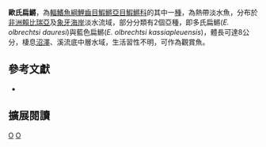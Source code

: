 {{Speciesbox 
| taxon = Epiplatys olbrechtsi
| status = NT
| status_system = IUCN3.1
| authority = [[Poll|Poll]], 1941
| synonyms = *''Aplocheilus olbrechtsi,Poll, 1941''
*''Epiplatys fasciolatus olbrechtsi, Poll, 1941''
*''Epiplatys olbrechtsi olbrechtsi, Poll, 1941''
*''Epiplatys kassiapleuensis, Berkenkamp & Etzel, 1977''
*''Aplocheilus kassiapleuensis, Berkenkamp & Etzel, 1977''
*''Epiplatys olbrechtsi kassiapleuensis,Berkenkamp & Etzel, 1977''
*''Epiplatys azureus, Berkenkamp & Etzel, 1983''
*''Aplocheilus azureus,Berkenkamp & Etzel, 1983''
*''Epiplatys olbrechtsi azureus, Berkenkemp & Etzel, 1983''
*''Epiplatys fasciolatus puetzi, Berkenkamp & Etzel, 1985''
}}
'''歐氏扁鱂'''，為[[輻鰭魚綱|輻鰭魚綱]][[鯉齒目|鯉齒目]][[鰕鱂亞目|鰕鱂亞目]][[鰕鱂科|鰕鱂科]]的其中一[[種|種]]，為熱帶淡水魚，分布於[[非洲|非洲]][[賴比瑞亞|賴比瑞亞]]及[[象牙海岸|象牙海岸]]淡水流域，部分分類有2個亞種，即多氏扁鱂(''E. olbrechtsi dauresi'')與藍色扁鱂(''E. olbrechtsi kassiapleuensis'')，體長可達8公分，棲息[[沼澤|沼澤]]、溪流底中層水域，生活習性不明，可作為觀賞魚。

== 參考文獻 ==
*{{FishBase_species|genus=Epiplatys|species=olbrechtsi|year=2014|month=7}}

== 擴展閱讀 ==
{{refbegin}}
{{wikispecies-inline|Epiplatys olbrechtsi|歐氏扁鱂}}
{{refend}}
{{Taxonbar|from=Q8776658}}

[[Category:觀賞魚|O]]
[[Category:扁鱂屬|O]]


{{魚類小作品}}
